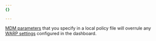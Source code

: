```yaml
---
{}

---
```


[MDM parameters](/cloudflare-one/connections/connect-devices/warp/deployment/mdm-deployment/parameters/) that you specify in a local policy file will overrule any [WARP settings](/cloudflare-one/connections/connect-devices/warp/configure-warp/warp-settings/) configured in the dashboard.
